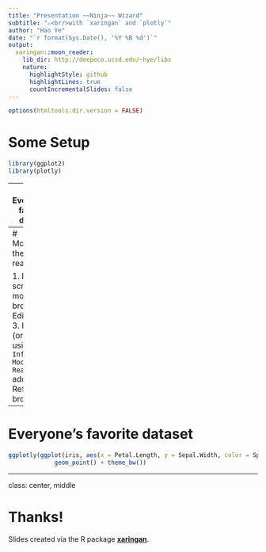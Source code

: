 ```yaml
---
title: "Presentation ~~Ninja~~ Wizard"
subtitle: "⚔<br/>with `xaringan` and `plotly`"
author: "Hao Ye"
date: "`r format(Sys.Date(), '%Y %B %d')`"
output:
  xaringan::moon_reader:
    lib_dir: http://deepeco.ucsd.edu/~hye/libs
    nature:
      highlightStyle: github
      highlightLines: true
      countIncrementalSlides: false
---
```


```r
options(htmltools.dir.version = FALSE)
```

# Some Setup

```r
library(ggplot2)
library(plotly)
```

---
# Everyone's favorite dataset

```r
ggplotly(ggplot(iris, aes(x = Sepal.Length, y = Sepal.Width, color = Species)) + 
             geom_point() + theme_bw())
```

---
# Modifying the plot in real-time

1. Exit full-screen mode from browser
2. Edit .Rmd
3. Re-knit (or be using `Infinite Moon Reader` add-in)
4. Refresh browser

---
# Everyone's favorite dataset

```r
ggplotly(ggplot(iris, aes(x = Petal.Length, y = Sepal.Width, color = Species)) + 
             geom_point() + theme_bw())
```

---
class: center, middle

# Thanks!

Slides created via the R package [**xaringan**](https://github.com/yihui/xaringan).